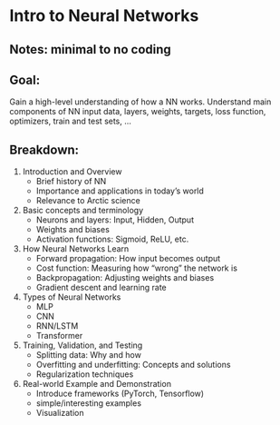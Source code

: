 # Intro to Neural Networks 

## Notes: minimal to no coding

## Goal: 
Gain a high-level understanding of how a NN works. Understand main components of NN input data, layers, weights, targets, loss function, optimizers, train and test sets, ...

## Breakdown:
1. Introduction and Overview
    - Brief history of NN
    - Importance and applications in today's world
    - Relevance to Arctic science
2. Basic concepts and terminology
    - Neurons and layers: Input, Hidden, Output
    - Weights and biases
    - Activation functions: Sigmoid, ReLU, etc.
3. How Neural Networks Learn
    - Forward propagation: How input becomes output
    - Cost function: Measuring how "wrong" the network is
    - Backpropagation: Adjusting weights and biases
    - Gradient descent and learning rate
4. Types of Neural Networks
    - MLP
    - CNN 
    - RNN/LSTM
    - Transformer 
4. Training, Validation, and Testing 
    - Splitting data: Why and how
    - Overfitting and underfitting: Concepts and solutions
    - Regularization techniques
5. Real-world Example and Demonstration 
    - Introduce frameworks (PyTorch, Tensorflow)
    - simple/interesting examples
    - Visualization 

